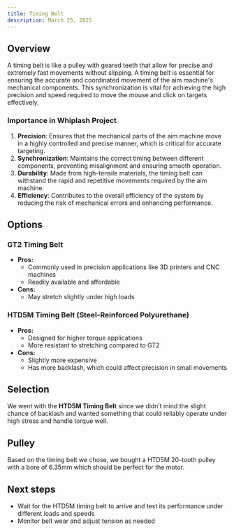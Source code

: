 ```yaml
---
title: Timing Belt
description: March 25, 2025
---
```

## Overview

A timing belt is like a pulley with geared teeth that allow for precise and extremely fast movements without slipping. A timing belt is essential for ensuring the accurate and coordinated movement of the aim machine's mechanical components. This synchronization is vital for achieving the high precision and speed required to move the mouse and click on targets effectively.

### Importance in Whiplash Project

1. **Precision**: Ensures that the mechanical parts of the aim machine move in a highly controlled and precise manner, which is critical for accurate targeting.
2. **Synchronization**: Maintains the correct timing between different components, preventing misalignment and ensuring smooth operation.
3. **Durability**: Made from high-tensile materials, the timing belt can withstand the rapid and repetitive movements required by the aim machine.
4. **Efficiency**: Contributes to the overall efficiency of the system by reducing the risk of mechanical errors and enhancing performance.

## Options

### GT2 Timing Belt

- **Pros:**
  - Commonly used in precision applications like 3D printers and CNC machines
  - Readily available and affordable
- **Cons:**
  - May stretch slightly under high loads

### HTD5M Timing Belt (Steel-Reinforced Polyurethane)
- **Pros:**
  - Designed for higher torque applications
  - More resistant to stretching compared to GT2
- **Cons:**
  - Slightly more expensive
  - Has more backlash, which could affect precision in small movements

## Selection
We went with the **HTD5M Timing Belt** since we didn’t mind the slight chance of backlash and wanted something that could reliably operate under high stress and handle torque well.

## Pulley
Based on the timing belt we chose, we bought a HTD5M 20-tooth pulley with a bore of 6.35mm which should be perfect for the motor.

## Next steps
- Wait for the HTD5M timing belt to arrive and test its performance under different loads and speeds  
- Monitor belt wear and adjust tension as needed